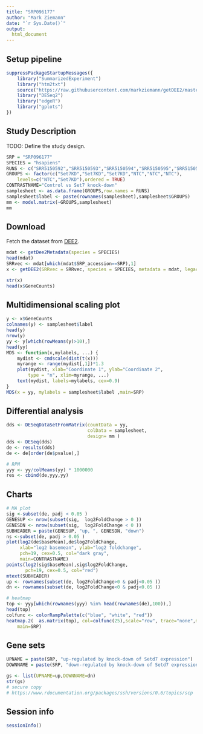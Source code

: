 ```yaml
---
title: "SRP096177"
author: "Mark Ziemann"
date: "`r Sys.Date()`"
output:
  html_document
---
```


## Setup pipeline

```r
suppressPackageStartupMessages({
    library("SummarizedExperiment")
    library("htm2txt")
    source("https://raw.githubusercontent.com/markziemann/getDEE2/master/R/getDEE2.R")
    library("DESeq2")
    library("edgeR")
    library("gplots") 
})
```

## Study Description

TODO: Define the study design.

```r
SRP = "SRP096177"
SPECIES = "hsapiens"
RUNS <- c("SRR5150592","SRR5150593","SRR5150594","SRR5150595","SRR5150596","SRR5150597")
GROUPS <- factor(c("Set7KD","Set7KD","Set7KD","NTC","NTC","NTC"), 
    levels=c("NTC","Set7KD"),ordered = TRUE)
CONTRASTNAME="Control vs Set7 knock-down"
samplesheet <- as.data.frame(GROUPS,row.names = RUNS)
samplesheet$label <- paste(rownames(samplesheet),samplesheet$GROUPS)
mm <- model.matrix(~GROUPS,samplesheet)
mm
```
## Download

Fetch the dataset from [DEE2](http://dee2.io).

```r
mdat <- getDee2Metadata(species = SPECIES)
head(mdat)
SRRvec <- mdat[which(mdat$SRP_accession==SRP),1]
x <- getDEE2(SRRvec = SRRvec, species = SPECIES, metadata = mdat, legacy = TRUE)

str(x)
head(x$GeneCounts)

```

## Multidimensional scaling plot

```r
y <- x$GeneCounts
colnames(y) <- samplesheet$label
head(y)  
nrow(y)
yy <- y[which(rowMeans(y)>10),]
head(yy)
MDS <- function(x,mylabels, ...) {
    mydist <- cmdscale(dist(t(x)))
    myrange <- range(mydist[,1])*1.3
    plot(mydist, xlab="Coordinate 1", ylab="Coordinate 2", 
        type = "n", xlim=myrange, ...)
    text(mydist, labels=mylabels, cex=0.9) 
}
MDS(x = yy, mylabels = samplesheet$label ,main=SRP)

```

## Differential analysis

```r
dds <- DESeqDataSetFromMatrix(countData = yy,
                              colData = samplesheet,
                              design= mm )
dds <- DESeq(dds)
de <- results(dds)
de <- de[order(de$pvalue),]

# RPM
yyy <- yy/colMeans(yy) * 1000000
res <- cbind(de,yyy,yy)
```

## Charts

```r
# MA plot
sig <-subset(de, padj < 0.05 )
GENESUP <- nrow(subset(sig,  log2FoldChange > 0 ))
GENESDN <- nrow(subset(sig,  log2FoldChange < 0 ))
SUBHEADER = paste(GENESUP, "up, ", GENESDN, "down")
ns <-subset(de, padj > 0.05 )
plot(log2(de$baseMean),de$log2FoldChange, 
     xlab="log2 basemean", ylab="log2 foldchange",
     pch=19, cex=0.5, col="dark gray",
     main=CONTRASTNAME)
points(log2(sig$baseMean),sig$log2FoldChange,
       pch=19, cex=0.5, col="red")
mtext(SUBHEADER)
up <- rownames(subset(de, log2FoldChange>0 & padj<0.05 ))
dn <- rownames(subset(de, log2FoldChange<0 & padj<0.05 ))

# heatmap
top <- yyy[which(rownames(yyy) %in% head(rownames(de),100)),]
head(top)
colfunc <- colorRampPalette(c("blue", "white", "red"))
heatmap.2(  as.matrix(top), col=colfunc(25),scale="row", trace="none",margins = c(6,6), cexRow=.4,
    main=SRP)

```

##  Gene sets
```r
UPNAME = paste(SRP, "up-regulated by knock-down of Setd7 expression")
DOWNNAME = paste(SRP, "down-regulated by knock-down of Setd7 expression")

gs <- list(UPNAME=up,DOWNNAME=dn)
str(gs)
# secure copy
# https://www.rdocumentation.org/packages/ssh/versions/0.6/topics/scp
```

## Session info
```r
sessionInfo()
```